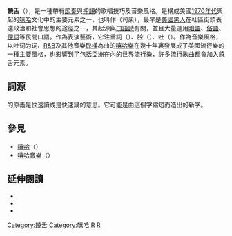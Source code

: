 {{NoteTA
|T=zh-cn:说唱 (饶舌);zh-tw:饒舌;zh-my:饶舌;zh-sg:饶舌;
|1=zh-cn:说唱;zh-tw:饒舌;zh-my:饶舌;zh-sg:饶舌;
}}
{{expert|time=2017-04-03T14:56:40+00:00}}
{{Redirect4|Rap|b=Rapper|其他使用方法|RAP}}

'''饒舌'''（{{lang-en|Rapping}}），是一種帶有[[節奏|節奏]]與[[押韻|押韻]]的歌唱技巧及音樂風格。是構成美國[[1970年代|1970年代]]興起的[[嘻哈|嘻哈]]文化中的主要元素之一，也叫作{{lang|en|emceeing}}（司衆），最早是[[非裔美國人|美國黑人]]在社區街頭表達政治和社會思想的途徑之一，其起源與[[口語詩|口語詩]]有關，並且大量運用[[暗語|暗語]]、[[俗語|俗語]]、[[俚語|俚語]]等民間口語。作為表演藝術，它注重詞（{{lang|en|content}}）、腔（{{lang|en|flow}}）、吐（{{lang|en|delivery}}）。作為音樂風格，以吐词为词、[[R&B|R&B]]及其他音樂[[音樂取樣|取樣]]為曲的[[嘻哈樂|嘻哈樂]]在幾十年裏發展成了美國流行樂的一種主要風格，也影響到了包括亞洲在內的世界[[流行音樂|流行樂]]，許多流行歌曲都會加入饒舌元素。

==詞源==
{{lang|en|Rapping}}的原義是快速讀或是快速講的意思。它可能是由{{lang|en|repartee}}這個字縮短而造出的新字。

== 參見 ==
* [[嘻哈|嘻哈]]（{{lang|en|Hip-hop}}）
* [[嘻哈音樂|嘻哈音樂]]（{{lang|en|Hip-hop Music}}）

== 延伸閱讀 ==
<div class="references-small">
* {{cite book en| author = Alan Light| coauthors = et al.| title = The Vibe History of Hip Hop| url = https://archive.org/details/vibehistoryofhip00ligh| pages = 432| publisher = Three Rivers Press| id = ISBN 0-609-80503-7|date=October 1999}}
* {{cite book en| author = Jeff Chang| coauthors = D.J. Kool Herc | title = Can't Stop Won't Stop: A History of the Hip-Hop Generation | pages = 560| publisher = Picador| id = ISBN 0-312-42579-1|date=December 2005}}
* {{cite book en| author = Sacha Jenkins | coauthors = et al. | title = Ego Trip's Book of Rap Lists | url = https://archive.org/details/egotripsbookofra00jenk | pages = [https://archive.org/details/egotripsbookofra00jenk/page/n353 352] | publisher = St. Martin's Griffin | id = ISBN 0-312-24298-0 |date=December 1999}}

{{嘻哈}}
{{Authority control}}
[[Category:饒舌|Category:饒舌]]
[[Category:嘻哈|Category:嘻哈]]
[[Category:声乐|R]]
[[Category:歌詞|R]]